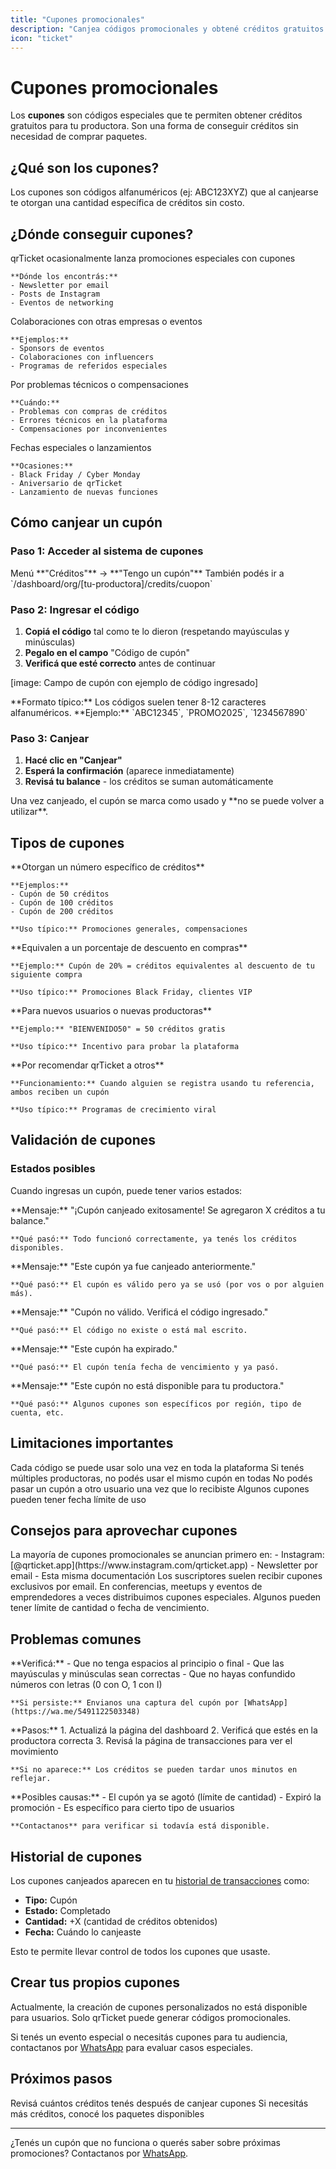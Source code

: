 ```yaml
---
title: "Cupones promocionales"
description: "Canjea códigos promocionales y obtené créditos gratuitos para tu productora"
icon: "ticket"
---
```


# Cupones promocionales

Los **cupones** son códigos especiales que te permiten obtener créditos gratuitos para tu productora. Son una forma de conseguir créditos sin necesidad de comprar paquetes.

## ¿Qué son los cupones?

<Card title="Códigos de créditos gratis" icon="gift">
  Los cupones son códigos alfanuméricos (ej: ABC123XYZ) que al canjearse te otorgan una cantidad específica de créditos sin costo.
</Card>

## ¿Dónde conseguir cupones?

<CardGroup cols={2}>
  <Card title="Promociones oficiales" icon="megaphone">
    qrTicket ocasionalmente lanza promociones especiales con cupones
    
    **Dónde los encontrás:**
    - Newsletter por email
    - Posts de Instagram
    - Eventos de networking
  </Card>

  <Card title="Partnerships" icon="handshake">
    Colaboraciones con otras empresas o eventos
    
    **Ejemplos:**
    - Sponsors de eventos
    - Colaboraciones con influencers
    - Programas de referidos especiales
  </Card>

  <Card title="Soporte al cliente" icon="headphones">
    Por problemas técnicos o compensaciones
    
    **Cuándo:**
    - Problemas con compras de créditos
    - Errores técnicos en la plataforma
    - Compensaciones por inconvenientes
  </Card>

  <Card title="Eventos especiales" icon="party-horn">
    Fechas especiales o lanzamientos
    
    **Ocasiones:**
    - Black Friday / Cyber Monday
    - Aniversario de qrTicket
    - Lanzamiento de nuevas funciones
  </Card>
</CardGroup>

## Cómo canjear un cupón

### Paso 1: Acceder al sistema de cupones

<Steps>
  <Step title="Desde tu productora">
    Menú **"Créditos"** → **"Tengo un cupón"**
  </Step>

  <Step title="URL directa">
    También podés ir a `/dashboard/org/[tu-productora]/credits/cuopon`
  </Step>
</Steps>

### Paso 2: Ingresar el código

1. **Copiá el código** tal como te lo dieron (respetando mayúsculas y minúsculas)
2. **Pegalo en el campo** "Código de cupón"  
3. **Verificá que esté correcto** antes de continuar

[image: Campo de cupón con ejemplo de código ingresado]

<Note>
**Formato típico:** Los códigos suelen tener 8-12 caracteres alfanuméricos.
**Ejemplo:** `ABC12345`, `PROMO2025`, `1234567890`
</Note>

### Paso 3: Canjear

1. **Hacé clic en "Canjear"**
2. **Esperá la confirmación** (aparece inmediatamente)
3. **Revisá tu balance** - los créditos se suman automáticamente

<Warning>
Una vez canjeado, el cupón se marca como usado y **no se puede volver a utilizar**.
</Warning>

## Tipos de cupones

<AccordionGroup>
  <Accordion title="Cupones de cantidad fija">
    **Otorgan un número específico de créditos**
    
    **Ejemplos:**
    - Cupón de 50 créditos
    - Cupón de 100 créditos
    - Cupón de 200 créditos
    
    **Uso típico:** Promociones generales, compensaciones
  </Accordion>

  <Accordion title="Cupones de descuento">
    **Equivalen a un porcentaje de descuento en compras**
    
    **Ejemplo:** Cupón de 20% = créditos equivalentes al descuento de tu siguiente compra
    
    **Uso típico:** Promociones Black Friday, clientes VIP
  </Accordion>

  <Accordion title="Cupones de bienvenida">
    **Para nuevos usuarios o nuevas productoras**
    
    **Ejemplo:** "BIENVENIDO50" = 50 créditos gratis
    
    **Uso típico:** Incentivo para probar la plataforma
  </Accordion>

  <Accordion title="Cupones de referidos">
    **Por recomendar qrTicket a otros**
    
    **Funcionamiento:** Cuando alguien se registra usando tu referencia, ambos reciben un cupón
    
    **Uso típico:** Programas de crecimiento viral
  </Accordion>
</AccordionGroup>

## Validación de cupones

### Estados posibles

Cuando ingresas un cupón, puede tener varios estados:

<AccordionGroup>
  <Accordion title="✅ Cupón válido y canjeado">
    **Mensaje:** "¡Cupón canjeado exitosamente! Se agregaron X créditos a tu balance."
    
    **Qué pasó:** Todo funcionó correctamente, ya tenés los créditos disponibles.
  </Accordion>

  <Accordion title="❌ Cupón ya utilizado">
    **Mensaje:** "Este cupón ya fue canjeado anteriormente."
    
    **Qué pasó:** El cupón es válido pero ya se usó (por vos o por alguien más).
  </Accordion>

  <Accordion title="❌ Cupón inválido">
    **Mensaje:** "Cupón no válido. Verificá el código ingresado."
    
    **Qué pasó:** El código no existe o está mal escrito.
  </Accordion>

  <Accordion title="❌ Cupón expirado">
    **Mensaje:** "Este cupón ha expirado."
    
    **Qué pasó:** El cupón tenía fecha de vencimiento y ya pasó.
  </Accordion>

  <Accordion title="❌ Cupón no disponible para tu productora">
    **Mensaje:** "Este cupón no está disponible para tu productora."
    
    **Qué pasó:** Algunos cupones son específicos por región, tipo de cuenta, etc.
  </Accordion>
</AccordionGroup>

## Limitaciones importantes

<CardGroup cols={2}>
  <Card title="Un uso por cupón" icon="lock">
    Cada código se puede usar solo una vez en toda la plataforma
  </Card>

  <Card title="Un uso por productora" icon="building">
    Si tenés múltiples productoras, no podés usar el mismo cupón en todas
  </Card>

  <Card title="No transferibles" icon="ban">
    No podés pasar un cupón a otro usuario una vez que lo recibiste
  </Card>

  <Card title="Fecha de vencimiento" icon="calendar-x">
    Algunos cupones pueden tener fecha límite de uso
  </Card>
</CardGroup>

## Consejos para aprovechar cupones

<AccordionGroup>
  <Accordion title="Seguí las redes sociales de qrTicket">
    La mayoría de cupones promocionales se anuncian primero en:
    - Instagram: [@qrticket.app](https://www.instagram.com/qrticket.app)
    - Newsletter por email
    - Esta misma documentación
  </Accordion>

  <Accordion title="Suscribite al newsletter">
    Los suscriptores suelen recibir cupones exclusivos por email.
  </Accordion>

  <Accordion title="Participá en eventos del sector">
    En conferencias, meetups y eventos de emprendedores a veces distribuimos cupones especiales.
  </Accordion>

  <Accordion title="Usá los cupones pronto">
    Algunos pueden tener límite de cantidad o fecha de vencimiento.
  </Accordion>
</AccordionGroup>

## Problemas comunes

<AccordionGroup>
  <Accordion title="Dice que el cupón es inválido pero estoy seguro que está bien">
    **Verificá:**
    - Que no tenga espacios al principio o final
    - Que las mayúsculas y minúsculas sean correctas
    - Que no hayas confundido números con letras (0 con O, 1 con I)
    
    **Si persiste:** Envianos una captura del cupón por [WhatsApp](https://wa.me/5491122503348)
  </Accordion>

  <Accordion title="El cupón se canjeó pero no veo los créditos">
    **Pasos:**
    1. Actualizá la página del dashboard
    2. Verificá que estés en la productora correcta
    3. Revisá la página de transacciones para ver el movimiento
    
    **Si no aparece:** Los créditos se pueden tardar unos minutos en reflejar.
  </Accordion>

  <Accordion title="Encontré un cupón en redes pero no funciona">
    **Posibles causas:**
    - El cupón ya se agotó (límite de cantidad)
    - Expiró la promoción
    - Es específico para cierto tipo de usuarios
    
    **Contactanos** para verificar si todavía está disponible.
  </Accordion>
</AccordionGroup>

## Historial de cupones

Los cupones canjeados aparecen en tu [historial de transacciones](/credits/transactions) como:

- **Tipo:** Cupón
- **Estado:** Completado  
- **Cantidad:** +X (cantidad de créditos obtenidos)
- **Fecha:** Cuándo lo canjeaste

Esto te permite llevar control de todos los cupones que usaste.

## Crear tus propios cupones

<Note>
Actualmente, la creación de cupones personalizados no está disponible para usuarios. Solo qrTicket puede generar códigos promocionales.
</Note>

Si tenés un evento especial o necesitás cupones para tu audiencia, contactanos por [WhatsApp](https://wa.me/5491122503348) para evaluar casos especiales.

## Próximos pasos

<CardGroup cols={2}>
  <Card title="Ver tu balance" icon="wallet" href="/credits/transactions">
    Revisá cuántos créditos tenés después de canjear cupones
  </Card>

  <Card title="Comprar más créditos" icon="shopping-cart" href="/credits/credits-purchase">
    Si necesitás más créditos, conocé los paquetes disponibles
  </Card>
</CardGroup>

---

¿Tenés un cupón que no funciona o querés saber sobre próximas promociones? Contactanos por [WhatsApp](https://wa.me/5491122503348).
